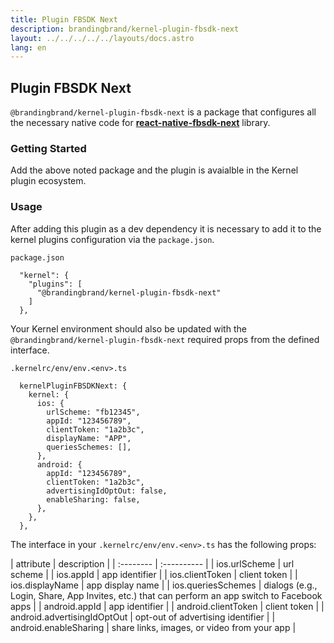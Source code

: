 ```yaml
---
title: Plugin FBSDK Next
description: brandingbrand/kernel-plugin-fbsdk-next
layout: ../../../../../layouts/docs.astro
lang: en
---
```



## Plugin FBSDK Next

`@brandingbrand/kernel-plugin-fbsdk-next` is a package that configures all the necessary native code for [**react-native-fbsdk-next**](https://github.com/thebergamo/react-native-fbsdk-next) library.

### Getting Started

<div class="flex w-full my-6">
  <CodeCopy args="yarn add -D @brandingbrand/kernel-plugin-fbsdk-next" />
</div>

Add the above noted package and the plugin is avaialble in the Kernel plugin ecosystem.

### Usage

After adding this plugin as a dev dependency it is necessary to add it to the kernel plugins configuration via the `package.json`.

`package.json`

```
  "kernel": {
    "plugins": [
      "@brandingbrand/kernel-plugin-fbsdk-next"
    ]
  },
```

Your Kernel environment should also be updated with the `@brandingbrand/kernel-plugin-fbsdk-next` required props from the defined interface.

`.kernelrc/env/env.<env>.ts`

```
  kernelPluginFBSDKNext: {
    kernel: {
      ios: {
        urlScheme: "fb12345",
        appId: "123456789",
        clientToken: "1a2b3c",
        displayName: "APP",
        queriesSchemes: [],
      },
      android: {
        appId: "123456789",
        clientToken: "1a2b3c",
        advertisingIdOptOut: false,
        enableSharing: false,
      },
    },
  },
```

The interface in your `.kernelrc/env/env.<env>.ts` has the following props:

<div class="my-4 overflow-scroll">
| attribute                         | description                                                                                     |
| :--------                         | :----------                                                                                     |
| ios.urlScheme                     | url scheme                                                                                      |
| ios.appId                         | app identifier                                                                                  |
| ios.clientToken                   | client token                                                                                    |
| ios.displayName                   | app display name                                                                                |
| ios.queriesSchemes                | dialogs (e.g., Login, Share, App Invites, etc.) that can perform an app switch to Facebook apps |
| android.appId                     | app identifier                                                                                  |
| android.clientToken               | client token                                                                                    |
| android.advertisingIdOptOut       | opt-out of advertising identifier                                                               |
| android.enableSharing             | share links, images, or video from your app                                                     |
</div>
